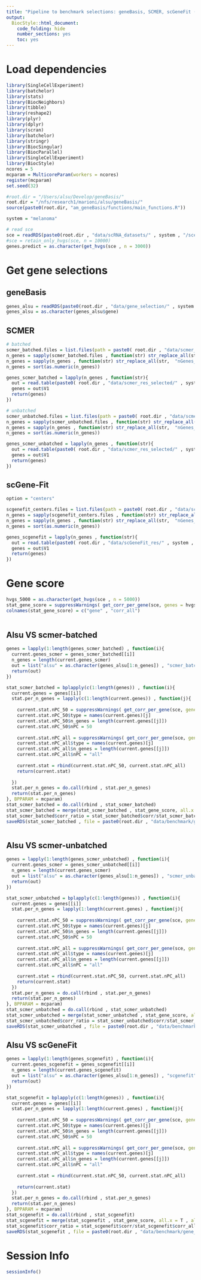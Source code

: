 ```yaml
---
title: "Pipeline to benchmark selections: geneBasis, SCMER, scGeneFit (marker selection) for cell score"
output:
  BiocStyle::html_document:
    code_folding: hide
    number_sections: yes
    toc: yes  
---
```

# Load dependencies

```r


library(SingleCellExperiment)
library(batchelor)
library(stats)
library(BiocNeighbors)
library(tibble)
library(reshape2)
library(plyr)
library(dplyr)
library(scran)
library(batchelor)
library(stringr)
library(BiocSingular)
library(BiocParallel)
library(SingleCellExperiment)
library(BiocStyle)
ncores = 5
mcparam = MulticoreParam(workers = ncores)
register(mcparam)
set.seed(32)

#root.dir = "/Users/alsu/Develop/geneBasis/"
root.dir = "/nfs/research1/marioni/alsu/geneBasis/"
source(paste0(root.dir, "am_geneBasis/functions/main_functions.R"))

system = "melanoma"

# read sce 
sce = readRDS(paste0(root.dir , "data/scRNA_datasets/" , system , "/sce_" , system , ".Rds"))
#sce = retain_only_hvgs(sce, n = 10000)
genes.predict = as.character(get_hvgs(sce , n = 3000))


```


# Get gene selections

## geneBasis

```r

genes_alsu = readRDS(paste0(root.dir , "data/gene_selection/" , system , "/" , "gene_selection.Rds"))
genes_alsu = as.character(genes_alsu$gene)

```

## SCMER

```r


# batched
scmer_batched.files = list.files(path = paste0( root.dir , "data/scmer_res_selected/" , system , "/batched/" ))
n_genes = sapply(scmer_batched.files , function(str) str_replace_all(str,  ".txt" , ""))
n_genes = sapply(n_genes , function(str) str_replace_all(str,  "nGenes_" , ""))
n_genes = sort(as.numeric(n_genes))

genes_scmer_batched = lapply(n_genes , function(str){
  out = read.table(paste0( root.dir , "data/scmer_res_selected/" , system , "/batched/nGenes_" , str , ".txt") , header = F)
  genes = out$V1
  return(genes)
})

# unbatched
scmer_unbatched.files = list.files(path = paste0( root.dir , "data/scmer_res_selected/" , system , "/unbatched/" ))
n_genes = sapply(scmer_unbatched.files , function(str) str_replace_all(str,  ".txt" , ""))
n_genes = sapply(n_genes , function(str) str_replace_all(str,  "nGenes_" , ""))
n_genes = sort(as.numeric(n_genes))

genes_scmer_unbatched = lapply(n_genes , function(str){
  out = read.table(paste0( root.dir , "data/scmer_res_selected/" , system , "/unbatched/nGenes_" , str , ".txt") , header = F)
  genes = out$V1
  return(genes)
})


```

## scGene-Fit

```r


option = "centers"

scgenefit_centers.files = list.files(path = paste0( root.dir , "data/scGeneFit_res/" , system , "/" , option , "/" ))
n_genes = sapply(scgenefit_centers.files , function(str) str_replace_all(str,  ".txt" , ""))
n_genes = sapply(n_genes , function(str) str_replace_all(str,  "nGenes_" , ""))
n_genes = sort(as.numeric(n_genes))

genes_scgenefit = lapply(n_genes , function(str){
  out = read.table(paste0( root.dir , "data/scGeneFit_res/" , system , "/" , option , "/nGenes_" , str , ".txt") , header = F)
  genes = out$V1
  return(genes)
})


```

# Gene score

```r


hvgs_5000 = as.character(get_hvgs(sce , n = 5000))
stat_gene_score = suppressWarnings( get_corr_per_gene(sce, genes = hvgs_5000, batch = "sample" , n.neigh = 5 , nPC = 50 , genes.predict = hvgs_5000 ) ) 
colnames(stat_gene_score) = c("gene" , "corr_all")
  

```

## Alsu VS scmer-batched

```r


genes = lapply(1:length(genes_scmer_batched) , function(i){
  current.genes_scmer = genes_scmer_batched[[i]]
  n_genes = length(current.genes_scmer)
  out = list("alsu" = as.character(genes_alsu[1:n_genes]) , "scmer_batched" = as.character(current.genes_scmer), "hvgs" = as.character(get_hvgs(sce , n_genes)) , "random" = sample(rownames(sce) , n_genes))
  return(out)
})

stat_scmer_batched = bplapply(c(1:length(genes)) , function(i){
  current.genes = genes[[i]]
  stat.per_n_genes = lapply(c(1:length(current.genes)) , function(j){
    
    current.stat.nPC_50 = suppressWarnings( get_corr_per_gene(sce, genes = current.genes[[j]], batch = "sample" , n.neigh = 5 , nPC = 50 , genes.predict = hvgs_5000 ) ) 
    current.stat.nPC_50$type = names(current.genes)[j]
    current.stat.nPC_50$n_genes = length(current.genes[[j]])
    current.stat.nPC_50$nPC = 50
    
    current.stat.nPC_all = suppressWarnings( get_corr_per_gene(sce, genes = current.genes[[j]], batch = "sample" , n.neigh = 5 , nPC = length(current.genes[[j]]) - 1 , genes.predict = hvgs_5000 ) ) 
    current.stat.nPC_all$type = names(current.genes)[j]
    current.stat.nPC_all$n_genes = length(current.genes[[j]])
    current.stat.nPC_all$nPC = "all"
    
    current.stat = rbind(current.stat.nPC_50, current.stat.nPC_all)
    return(current.stat)
    
  })
  stat.per_n_genes = do.call(rbind , stat.per_n_genes)
  return(stat.per_n_genes)
}, BPPARAM = mcparam)
stat_scmer_batched = do.call(rbind , stat_scmer_batched)
stat_scmer_batched = merge(stat_scmer_batched , stat_gene_score, all.x = T , all.y = F)
stat_scmer_batched$corr_ratio = stat_scmer_batched$corr/stat_scmer_batched$corr_all
saveRDS(stat_scmer_batched , file = paste0(root.dir , "data/benchmark/gene_score/" , system , "/gene_score__scmer_batched.Rds"))



```

## Alsu VS scmer-unbatched

```r


genes = lapply(1:length(genes_scmer_unbatched) , function(i){
  current.genes_scmer = genes_scmer_unbatched[[i]]
  n_genes = length(current.genes_scmer)
  out = list("alsu" = as.character(genes_alsu[1:n_genes]) , "scmer_unbatched" = as.character(current.genes_scmer), "hvgs" = as.character(get_hvgs(sce , n_genes)), "random" = sample(rownames(sce) , n_genes))
  return(out)
})

stat_scmer_unbatched = bplapply(c(1:length(genes)) , function(i){
  current.genes = genes[[i]]
  stat.per_n_genes = lapply(1:length(current.genes) , function(j){
    
    current.stat.nPC_50 = suppressWarnings( get_corr_per_gene(sce, genes = current.genes[[j]], batch = "sample" , n.neigh = 5 , nPC = 50 , genes.predict = hvgs_5000 ) ) 
    current.stat.nPC_50$type = names(current.genes)[j]
    current.stat.nPC_50$n_genes = length(current.genes[[j]])
    current.stat.nPC_50$nPC = 50
    
    current.stat.nPC_all = suppressWarnings( get_corr_per_gene(sce, genes = current.genes[[j]], batch = "sample" , n.neigh = 5 , nPC = length(current.genes[[j]]) - 1 , genes.predict = hvgs_5000 ) ) 
    current.stat.nPC_all$type = names(current.genes)[j]
    current.stat.nPC_all$n_genes = length(current.genes[[j]])
    current.stat.nPC_all$nPC = "all"
    
    current.stat = rbind(current.stat.nPC_50, current.stat.nPC_all)
    return(current.stat)
  })
  stat.per_n_genes = do.call(rbind , stat.per_n_genes)
  return(stat.per_n_genes)
}, BPPARAM = mcparam)
stat_scmer_unbatched = do.call(rbind , stat_scmer_unbatched)
stat_scmer_unbatched = merge(stat_scmer_unbatched , stat_gene_score, all.x = T , all.y = F)
stat_scmer_unbatched$corr_ratio = stat_scmer_unbatched$corr/stat_scmer_unbatched$corr_all
saveRDS(stat_scmer_unbatched , file = paste0(root.dir , "data/benchmark/gene_score/" , system , "/gene_score__scmer_unbatched.Rds"))


```

## Alsu VS scGeneFit

```r


genes = lapply(1:length(genes_scgenefit) , function(i){
  current.genes_scgenefit = genes_scgenefit[[i]]
  n_genes = length(current.genes_scgenefit)
  out = list("alsu" = as.character(genes_alsu[1:n_genes]) , "scgenefit" = as.character(current.genes_scgenefit) , "hvgs" = as.character(get_hvgs(sce , n_genes)), "random" = sample(rownames(sce) , n_genes))
  return(out)
})

stat_scgenefit = bplapply(c(1:length(genes)) , function(i){
  current.genes = genes[[i]]
  stat.per_n_genes = lapply(1:length(current.genes) , function(j){
    
    current.stat.nPC_50 = suppressWarnings( get_corr_per_gene(sce, genes = current.genes[[j]], batch = "sample" , n.neigh = 5 , nPC = 50 , genes.predict = hvgs_5000 ) ) 
    current.stat.nPC_50$type = names(current.genes)[j]
    current.stat.nPC_50$n_genes = length(current.genes[[j]])
    current.stat.nPC_50$nPC = 50
    
    current.stat.nPC_all = suppressWarnings( get_corr_per_gene(sce, genes = current.genes[[j]], batch = "sample" , n.neigh = 5 , nPC = length(current.genes[[j]]) - 1 , genes.predict = hvgs_5000 ) ) 
    current.stat.nPC_all$type = names(current.genes)[j]
    current.stat.nPC_all$n_genes = length(current.genes[[j]])
    current.stat.nPC_all$nPC = "all"
    
    current.stat = rbind(current.stat.nPC_50, current.stat.nPC_all)
    
    return(current.stat)
  })
  stat.per_n_genes = do.call(rbind , stat.per_n_genes)
  return(stat.per_n_genes)
}, BPPARAM = mcparam)
stat_scgenefit = do.call(rbind , stat_scgenefit)
stat_scgenefit = merge(stat_scgenefit , stat_gene_score, all.x = T , all.y = F)
stat_scgenefit$corr_ratio = stat_scgenefit$corr/stat_scgenefit$corr_all
saveRDS(stat_scgenefit , file = paste0(root.dir , "data/benchmark/gene_score/" , system , "/gene_score__scgenefit.Rds"))


```


# Session Info

```r
sessionInfo()
```

